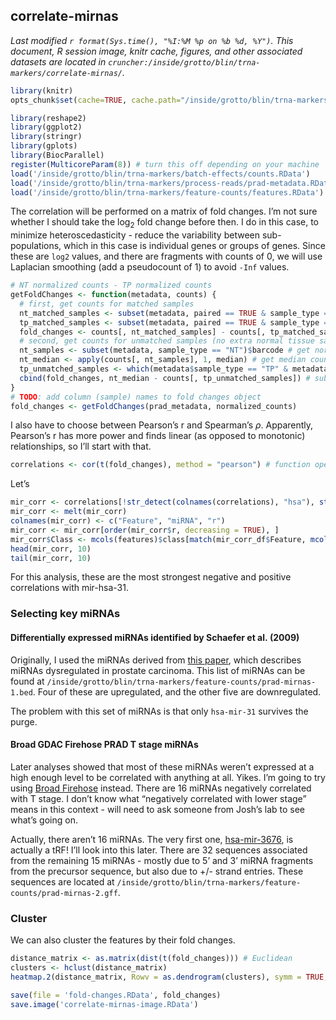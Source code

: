 ## correlate-mirnas
_Last modified `r format(Sys.time(), "%I:%M %p on %b %d, %Y")`. This document, R session image, knitr cache, figures, and other associated datasets are located in `cruncher:/inside/grotto/blin/trna-markers/correlate-mirnas/`._

```r
library(knitr)
opts_chunk$set(cache=TRUE, cache.path="/inside/grotto/blin/trna-markers/correlate-mirnas/cache/", eval=TRUE, echo=TRUE, warning=FALSE, results=FALSE, message=FALSE, autodep=TRUE, dev="png", dpi=300)
```

```r
library(reshape2)
library(ggplot2)
library(stringr)
library(gplots)
library(BiocParallel)
register(MulticoreParam(8)) # turn this off depending on your machine
load('/inside/grotto/blin/trna-markers/batch-effects/counts.RData')
load('/inside/grotto/blin/trna-markers/process-reads/prad-metadata.RData')
load('/inside/grotto/blin/trna-markers/feature-counts/features.RData')
```

The correlation will be performed on a matrix of fold changes. I'm not sure whether I should take the log<sub>2</sub> fold change before then. I do in this case, to minimize heteroscedasticity - reduce the variability between sub-populations, which in this case is individual genes or groups of genes. Since these are `log2` values, and there are fragments with counts of 0, we will use Laplacian smoothing (add a pseudocount of 1) to avoid `-Inf` values.

```r
# NT normalized counts - TP normalized counts
getFoldChanges <- function(metadata, counts) {
  # first, get counts for matched samples
  nt_matched_samples <- subset(metadata, paired == TRUE & sample_type == "NT")$barcode
  tp_matched_samples <- subset(metadata, paired == TRUE & sample_type == "TP")$barcode
  fold_changes <- counts[, nt_matched_samples] - counts[, tp_matched_samples]
  # second, get counts for unmatched samples (no extra normal tissue samples, only extra primary tumor samples)
  nt_samples <- subset(metadata, sample_type == "NT")$barcode # get normal tumor sample barcodes
  nt_median <- apply(counts[, nt_samples], 1, median) # get median counts for each feature
  tp_unmatched_samples <- which(metadata$sample_type == "TP" & metadata$paired == FALSE)
  cbind(fold_changes, nt_median - counts[, tp_unmatched_samples]) # subtract tumor counts from median nt counts to get the fold change
}
# TODO: add column (sample) names to fold changes object
fold_changes <- getFoldChanges(prad_metadata, normalized_counts)
```

I also have to choose between Pearson's r and Spearman's $\rho$. Apparently, Pearson's r has more power and finds linear (as opposed to monotonic) relationships, so I'll start with that.

```r
correlations <- cor(t(fold_changes), method = "pearson") # function operates on columns, so need to get features onto columns.
```

Let's 

```r
mir_corr <- correlations[!str_detect(colnames(correlations), "hsa"), str_detect(colnames(correlations), "hsa")] # isolate for miRNAs
mir_corr <- melt(mir_corr)
colnames(mir_corr) <- c("Feature", "miRNA", "r")
mir_corr <- mir_corr[order(mir_corr$r, decreasing = TRUE), ]
mir_corr$Class <- mcols(features)$class[match(mir_corr_df$Feature, mcols(features)$tx_name)] # add classifications to correlation df
head(mir_corr, 10)
tail(mir_corr, 10)
```

For this analysis, these are the most strongest negative and positive correlations with mir-hsa-31.


### Selecting key miRNAs
#### Differentially expressed miRNAs identified by Schaefer et al. (2009)
Originally, I used the miRNAs derived from [this paper](http://dx.doi.org/10.1002/ijc.24827), which describes miRNAs dysregulated in prostate carcinoma. This list of miRNAs can be found at `/inside/grotto/blin/trna-markers/feature-counts/prad-mirnas-1.bed`. Four of these are upregulated, and the other five are downregulated.

The problem with this set of miRNAs is that only `hsa-mir-31` survives the purge.

#### Broad GDAC Firehose PRAD T stage miRNAs
Later analyses showed that most of these miRNAs weren't expressed at a high enough level to be correlated with anything at all. Yikes. I'm going to try using [Broad Firehose](http://gdac.broadinstitute.org/runs/analyses__latest/reports/cancer/PRAD/Correlate_Clinical_vs_miRseq/nozzle.html) instead. There are 16 miRNAs negatively correlated with T stage. I don't know what "negatively correlated with lower stage" means in this context - will need to ask someone from Josh's lab to see what's going on. 

Actually, there aren't 16 miRNAs. The very first one, [hsa-mir-3676](http://www.mirbase.org/cgi-bin/mirna_entry.pl?acc=MI0016077), is actually a tRF! I'll look into this later. There are 32 sequences associated from the remaining 15 miRNAs - mostly due to 5' and 3' miRNA fragments from the precursor sequence, but also due to +/- strand entries. These sequences are located at `/inside/grotto/blin/trna-markers/feature-counts/prad-mirnas-2.gff`.


### Cluster

We can also cluster the features by their fold changes.

```r
distance_matrix <- as.matrix(dist(t(fold_changes))) # Euclidean
clusters <- hclust(distance_matrix)
heatmap.2(distance_matrix, Rowv = as.dendrogram(clusters), symm = TRUE, trace = "none")
```

```r
save(file = 'fold-changes.RData', fold_changes)
save.image('correlate-mirnas-image.RData')
```


